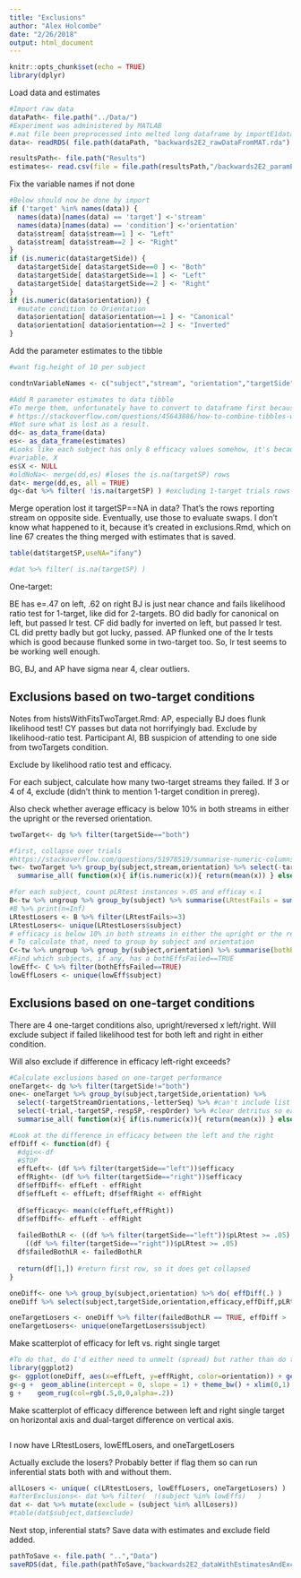```yaml
---
title: "Exclusions"
author: "Alex Holcombe"
date: "2/26/2018"
output: html_document
---
```


```r
knitr::opts_chunk$set(echo = TRUE)
library(dplyr)

```

Load data and estimates

```r

#Import raw data
dataPath<- file.path("../Data/")
#Experiment was administered by MATLAB
#.mat file been preprocessed into melted long dataframe by importE1data.Rmd
data<- readRDS( file.path(dataPath, "backwards2E2_rawDataFromMAT.rda") ) 

resultsPath<- file.path("Results")
estimates<- read.csv(file = file.path(resultsPath,"/backwards2E2_paramEstimates.csv"))

```

Fix the variable names if not done

```r
#Below should now be done by import
if ('target' %in% names(data)) {
  names(data)[names(data) == 'target'] <-'stream'
  names(data)[names(data) == 'condition'] <-'orientation'
  data$stream[ data$stream==1 ] <- "Left"
  data$stream[ data$stream==2 ] <- "Right"
}
if (is.numeric(data$targetSide)) {
  data$targetSide[ data$targetSide==0 ] <- "Both"
  data$targetSide[ data$targetSide==1 ] <- "Left"
  data$targetSide[ data$targetSide==2 ] <- "Right"
}
if (is.numeric(data$orientation)) {
  #mutate condition to Orientation
  data$orientation[ data$orientation==1 ] <- "Canonical"
  data$orientation[ data$orientation==2 ] <- "Inverted"
}
```

Add the parameter estimates to the tibble

```r
#want fig.height of 10 per subject

condtnVariableNames <- c("subject","stream", "orientation","targetSide")  

#Add R parameter estimates to data tibble
#To merge them, unfortunately have to convert to dataframe first because dplyr has no binding of tibbles.
# https://stackoverflow.com/questions/45643886/how-to-combine-tibbles-with-common-but-non-identical-columns#45644319
#Not sure what is lost as a result.
dd<- as_data_frame(data)
es<- as_data_frame(estimates)
#Looks like each subject has only 8 efficacy values somehow, it's because there was an extra
#variable, X
es$X <- NULL
#oldNoNa<- merge(dd,es) #loses the is.na(targetSP) rows
dat<- merge(dd,es, all = TRUE)
dg<-dat %>% filter( !is.na(targetSP) ) #excluding 1-target trials rows reporting stream on opposite side. Eventually, use those to evaluate swaps.

```

Merge operation lost it  targetSP==NA in data? That's the rows reporting stream on opposite side. Eventually, use those to evaluate swaps. I don't know what happened to it, because it's created in 
exclusions.Rmd, which on line 67 creates the thing merged with estimates that is saved. 
```r
table(dat$targetSP,useNA="ifany")

#dat %>% filter( is.na(targetSP) )
```

One-target:

BE has e=.47 on left, .62 on right
BJ is just near chance and fails likelihood ratio test for 1-target, like did for 2-targets.
BO did badly for canonical on left, but passed lr test.
CF did badly for inverted on left, but passed lr test.
CL did pretty badly but got lucky, passed.
AP flunked one of the lr tests which is good because flunked some in two-target too.
So, lr test seems to be working well enough.

BG, BJ, and AP have sigma near 4, clear outliers.

## Exclusions based on two-target conditions

Notes from histsWithFitsTwoTarget.Rmd:
AP, especially BJ does flunk likelihood test! CY passes but data not horrifyingly bad.
Exclude by likelihood-ratio test.
Participant AI, BB suspicion of  attending to one side from twoTargets condition.


Exclude by likelihood ratio test and efficacy.

For each subject, calculate how many two-target streams they failed. If 3 or 4 of 4, exclude (didn't think to mention 1-target condition in prereg).


Also check whether average efficacy is below 10% in both streams in either the upright or the reversed orientation.

```r

twoTarget<- dg %>% filter(targetSide=="both")

#first, collapse over trials
#https://stackoverflow.com/questions/51978519/summarise-numeric-columns-return-last-value-of-non-numeric
tw<- twoTarget %>% group_by(subject,stream,orientation) %>% select(-targetStreamOrientations,-letterSeq) %>% #can't include list columns
  summarise_all( function(x){ if(is.numeric(x)){ return(mean(x)) } else{ nth(x,-1) } })

#for each subject, count pLRtest instances >.05 and efficay <.1
B<-tw %>% ungroup %>% group_by(subject) %>% summarise(LRtestFails = sum(pLRtest>.05), effFails = sum(efficacy<.1))                                                              
#B %>% print(n=Inf)
LRtestLosers <- B %>% filter(LRtestFails>=3)
LRtestLosers<- unique(LRtestLosers$subject)
# efficacy is below 10% in both streams in either the upright or the reversed orientation.
# To calculate that, need to group by subject and orientation
C<-tw %>% ungroup %>% group_by(subject,orientation) %>% summarise(bothEffsFailed = sum(efficacy<.1)==2)
#Find which subjects, if any, has a bothEffsFailed==TRUE
lowEff<- C %>% filter(bothEffsFailed==TRUE)
lowEffLosers <- unique(lowEff$subject)
```

## Exclusions based on one-target conditions

There are 4 one-target conditions also, upright/reversed x left/right.
Will exclude subject if failed likelihood test for both left and right in either condition.

Will also exclude if difference in efficacy left-right exceeds?
```r
#Calculate exclusions based on one-target performance
oneTarget<- dg %>% filter(targetSide!="both")
one<- oneTarget %>% group_by(subject,targetSide,orientation) %>% 
  select(-targetStreamOrientations,-letterSeq) %>% #can't include list columns
  select(-trial,-targetSP,-respSP,-respOrder) %>% #clear detritus so easier to see
  summarise_all( function(x){ if(is.numeric(x)){ return(mean(x)) } else{ nth(x,-1) } })

#Look at the difference in efficacy between the left and the right
effDiff <- function(df) {
  #dgi<<-df
  #STOP
  effLeft<- (df %>% filter(targetSide=="left"))$efficacy 
  effRight<- (df %>% filter(targetSide=="right"))$efficacy
  df$effDiff<- effLeft - effRight
  df$effLeft <- effLeft; df$effRight <- effRight
  
  df$efficacy<- mean(c(effLeft,effRight))
  df$effDiff<- effLeft - effRight
  
  failedBothLR <- ((df %>% filter(targetSide=="left"))$pLRtest >= .05) &
    ((df %>% filter(targetSide=="right"))$pLRtest >= .05)
  df$failedBothLR <- failedBothLR
  
  return(df[1,]) #return first row, so it does get collapsed
}

oneDiff<- one %>% group_by(subject,orientation) %>% do( effDiff(.) )
oneDiff %>% select(subject,targetSide,orientation,efficacy,effDiff,pLRtest,failedBothLR)

oneTargetLosers <- oneDiff %>% filter(failedBothLR == TRUE, effDiff > .4)
oneTargetLosers<- unique(oneTargetLosers$subject)
```

Make scatterplot of efficacy for left vs. right single target

```r
#To do that, do I'd either need to unmelt (spread) but rather than do that, I programmed putting effLeft and effRight on same row into effDiff
library(ggplot2)
g<- ggplot(oneDiff, aes(x=effLeft, y=effRight, color=orientation)) + geom_point()
g<-g +  geom_abline(intercept = 0, slope = 1) + theme_bw() + xlim(0,1) + ylim(0,1)
g +    geom_rug(col=rgb(.5,0,0,alpha=.2))

```

Make scatterplot of efficacy difference between left and right single target on horizontal axis and dual-target difference on vertical axis.

```r

```

I now have LRtestLosers, lowEffLosers, and oneTargetLosers

Actually exclude the losers? Probably better if flag them so can run inferential stats both with and without them.

```r
allLosers <- unique( c(LRtestLosers, lowEffLosers, oneTargetLosers) )
#afterExclusions<- dat %>% filter(  !(subject %in% lowEffs)   )
dat <- dat %>% mutate(exclude = (subject %in% allLosers))
#table(dat$subject,dat$exclude)
```



Next stop, inferential stats?  Save data with estimates and exclude field added.

```r
pathToSave <- file.path( "..","Data")
saveRDS(dat, file.path(pathToSave,"backwards2E2_dataWithEstimatesAndExcludeColumn.rda"), compress = "bzip2")
```
